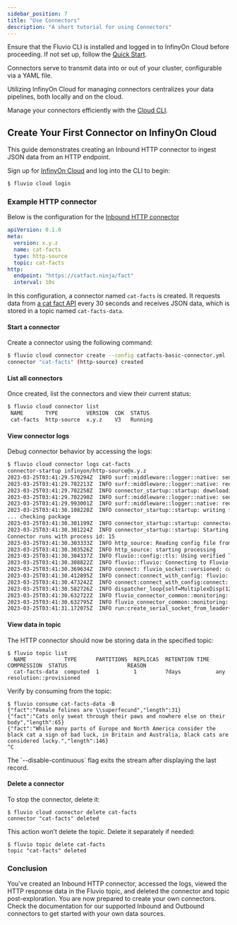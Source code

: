 ```yaml
---
sidebar_position: 7
title: "Use Connectors"
description: "A short tutorial for using Connectors"
---
```


Ensure that the Fluvio CLI is installed and logged in to InfinyOn Cloud before proceeding. If not set up, follow the [Quick Start].

Connectors serve to transmit data into or out of your cluster, configurable via a YAML file.

Utilizing InfinyOn Cloud for managing connectors centralizes your data pipelines, both locally and on the cloud.

Manage your connectors efficiently with the [Cloud CLI].

## Create Your First Connector on InfinyOn Cloud

This guide demonstrates creating an Inbound HTTP connector to ingest JSON data from an HTTP endpoint.

Sign up for [InfinyOn Cloud] and log into the CLI to begin:

```bash copy="fl"
$ fluvio cloud login
```

### Example HTTP connector

Below is the configuration for the [Inbound HTTP connector]


```yaml
apiVersion: 0.1.0
meta:
  version: x.y.z
  name: cat-facts
  type: http-source
  topic: cat-facts
http:
  endpoint: "https://catfact.ninja/fact"
  interval: 10s
```

In this configuration, a connector named `cat-facts` is created. It requests data from [a cat fact API] every 30 seconds and receives JSON data, which is stored in a topic named `cat-facts-data`.

#### Start a connector

Create a connector using the following command:

```bash copy="fl"
$ fluvio cloud connector create --config catfacts-basic-connector.yml
connector "cat-facts" (http-source) created
```

#### List all connectors

Once created, list the connectors and view their current status:

```bash copy="fl"
$ fluvio cloud connector list
 NAME       TYPE         VERSION  CDK  STATUS
 cat-facts  http-source  x.y.z    V3   Running
```

#### View connector logs

Debug connector behavior by accessing the logs:

```bash copy="fl"
$ fluvio cloud connector logs cat-facts
connector-startup infinyon/http-source@x.y.z
2023-03-25T03:41:29.570294Z  INFO surf::middleware::logger::native: sending request
2023-03-25T03:41:29.702213Z  INFO surf::middleware::logger::native: request completed
2023-03-25T03:41:29.702258Z  INFO connector_startup::startup: downloading package url="https://hub.infinyon.cloud/hub/v0/connector/pkg/infinyon/http-source/0.1.0"
2023-03-25T03:41:29.702290Z  INFO surf::middleware::logger::native: sending request
2023-03-25T03:41:29.993001Z  INFO surf::middleware::logger::native: request completed
2023-03-25T03:41:30.108220Z  INFO connector_startup::startup: writing file file="connector.ipkg"
... checking package
2023-03-25T03:41:30.301199Z  INFO connector_startup::startup: connector binary from package path="./http-source"
2023-03-25T03:41:30.301224Z  INFO connector_startup::startup: Starting deployment
Connector runs with process id: 15
2023-03-25T03:41:30.303333Z  INFO http_source: Reading config file from: /home/fluvio/config.yaml
2023-03-25T03:41:30.303526Z  INFO http_source: starting processing
2023-03-25T03:41:30.304337Z  INFO fluvio::config::tls: Using verified TLS with certificates from paths domain="odd-butterfly-0dea7a035980a4679d0704f654e1a14e.c.cloud-dev.fluvio.io"
2023-03-25T03:41:30.308822Z  INFO fluvio::fluvio: Connecting to Fluvio cluster fluvio_crate_version="0.16.0" fluvio_git_hash="8d4023ee0dc7735aaa0c823dd2b235662112f090"
2023-03-25T03:41:30.369634Z  INFO connect: fluvio_socket::versioned: connect to socket add=fluvio-sc-public:9003
2023-03-25T03:41:30.412895Z  INFO connect:connect_with_config: fluvio::config::tls: Using verified TLS with certificates from paths domain="odd-butterfly-0dea7a035980a4679d0704f654e1a14e.c.cloud-dev.fluvio.io"
2023-03-25T03:41:30.473242Z  INFO connect:connect_with_config:connect: fluvio_socket::versioned: connect to socket add=fluvio-sc-public:9003
2023-03-25T03:41:30.582726Z  INFO dispatcher_loop{self=MultiplexDisp(12)}: fluvio_socket::multiplexing: multiplexer terminated
2023-03-25T03:41:30.632722Z  INFO fluvio_connector_common::monitoring: using metric path: /fluvio_metrics/connector.sock
2023-03-25T03:41:30.632795Z  INFO fluvio_connector_common::monitoring: monitoring started
2023-03-25T03:41:31.172075Z  INFO run:create_serial_socket_from_leader{leader_id=0}:connect_to_leader{leader=0}:connect: fluvio_socket::versioned: connect to socket add=fluvio-spu-main-0.acct-ce0c1782-ca61-4c54-a08c-3ba985524553.svc.cluster.local:9005
```

#### View data in topic

The HTTP connector should now be storing data in the specified topic:

```shell copy="fl"
$ fluvio topic list
  NAME            TYPE      PARTITIONS  REPLICAS  RETENTION TIME  COMPRESSION  STATUS                   REASON
  cat-facts-data  computed  1           1         7days           any          resolution::provisioned
```

Verify by consuming from the topic:

```shell copy="fl"
$ fluvio consume cat-facts-data -B
{"fact":"Female felines are \\superfecund","length":31}
{"fact":"Cats only sweat through their paws and nowhere else on their body","length":65}
{"fact":"While many parts of Europe and North America consider the black cat a sign of bad luck, in Britain and Australia, black cats are considered lucky.","length":146}
^C
```

<Idea>
The `--disable-continuous` flag exits the stream after displaying the last record.
</Idea>

#### Delete a connector

To stop the connector, delete it:

```shell copy="fl"
$ fluvio cloud connector delete cat-facts
connector "cat-facts" deleted
```

This action won’t delete the topic. Delete it separately if needed:

```shell copy="fl"
$ fluvio topic delete cat-facts
topic "cat-facts" deleted
```

### Conclusion

You've created an Inbound HTTP connector, accessed the logs, viewed the HTTP response data in the Fluvio topic, and deleted the connector and topic post-exploration. You are now prepared to create your own connectors. Check the documentation for our supported Inbound and Outbound connectors to get started with your own data sources.

[InfinyOn Cloud]: https://infinyon.cloud
[Quick Start]: cloud/tutorials/infinyon-cloud.mdx
[Cloud CLI]: cloud/cli/connector.mdx
[Inbound HTTP connector]: hub/connectors/inbound/http.mdx
[a cat fact API]: https://catfact.ninja
